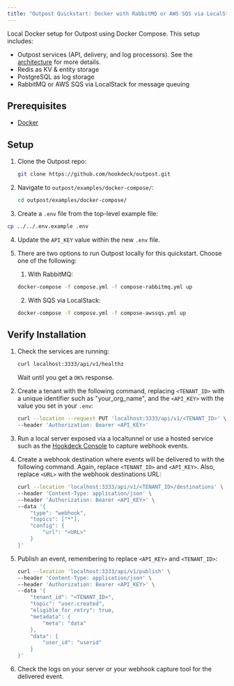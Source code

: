 ```yaml
---
title: "Outpost Quickstart: Docker with RabbitMQ or AWS SQS via LocalStack"
---
```


Local Docker setup for Outpost using Docker Compose. This setup includes:

- Outpost services (API, delivery, and log processors). See the [architecture](/docs/concepts#architecture) for more details.
- Redis as KV & entity storage
- PostgreSQL as log storage
- RabbitMQ or AWS SQS via LocalStack for message queuing

## Prerequisites

- [Docker](https://docs.docker.com/engine/install/)

## Setup

1. Clone the Outpost repo:

   ```sh
   git clone https://github.com/hookdeck/outpost.git
   ```

2. Navigate to `outpost/examples/docker-compose/`:

   ```sh
   cd outpost/examples/docker-compose/
   ```

3. Create a `.env` file from the top-level example file:

```sh
cp ../../.env.example .env
```

4. Update the `API_KEY` value within the new `.env` file.

5. There are two options to run Outpost locally for this quickstart. Choose one of the following:

   1. With RabbitMQ:

   ```sh
   docker-compose -f compose.yml -f compose-rabbitmq.yml up
   ```

   2. With SQS via LocalStack:

   ```sh
   docker-compose -f compose.yml -f compose-awssqs.yml up
   ```

## Verify Installation

1. Check the services are running:

   ```sh
   curl localhost:3333/api/v1/healthz
   ```

   Wait until you get a `OK%` response.

2. Create a tenant with the following command, replacing `<TENANT_ID>` with a unique identifier such as "your_org_name", and the `<API_KEY>` with the value you set in your `.env`:

   ```sh
   curl --location --request PUT 'localhost:3333/api/v1/<TENANT_ID>' \
   --header 'Authorization: Bearer <API_KEY>'
   ```

3. Run a local server exposed via a localtunnel or use a hosted service such as the [Hookdeck Console](https://console.hookdeck.com?ref=github-outpost) to capture webhook events.

4. Create a webhook destination where events will be delivered to with the following command. Again, replace `<TENANT_ID>` and `<API_KEY>`. Also, replace `<URL>` with the webhook destinations URL:

   ```sh
   curl --location 'localhost:3333/api/v1/<TENANT_ID>/destinations' \
   --header 'Content-Type: application/json' \
   --header 'Authorization: Bearer <API_KEY>' \
   --data '{
       "type": "webhook",
       "topics": ["*"],
       "config": {
           "url": "<URL>"
       }
   }'
   ```

5. Publish an event, remembering to replace `<API_KEY>` and `<TENANT_ID>`:

   ```sh
   curl --location 'localhost:3333/api/v1/publish' \
   --header 'Content-Type: application/json' \
   --header 'Authorization: Bearer <API_KEY>' \
   --data '{
       "tenant_id": "<TENANT_ID>",
       "topic": "user.created",
       "eligible_for_retry": true,
       "metadata": {
           "meta": "data"
       },
       "data": {
           "user_id": "userid"
       }
   }'
   ```

6. Check the logs on your server or your webhook capture tool for the delivered event.
